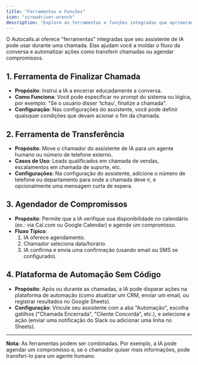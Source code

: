 ```yaml
---
title: "Ferramentas e Funções"
icon: "screwdriver-wrench"
description: "Explore as ferramentas e funções integradas que aprimoram as capacidades do seu assistente de IA durante as chamadas"
---
```


O Autocalls.ai oferece "ferramentas" integradas que seu assistente de IA pode usar durante uma chamada. Elas ajudam você a moldar o fluxo da conversa e automatizar ações como transferir chamadas ou agendar compromissos.

## 1. Ferramenta de Finalizar Chamada

- **Propósito**: Instrui a IA a encerrar educadamente a conversa.
- **Como Funciona**: Você pode especificar no prompt do sistema ou lógica, por exemplo: "Se o usuário disser 'tchau', finalize a chamada".
- **Configuração**: Nas configurações do assistente, você pode definir quaisquer condições que devam acionar o fim da chamada.

## 2. Ferramenta de Transferência

- **Propósito**: Move o chamador do assistente de IA para um agente humano ou número de telefone externo.
- **Casos de Uso**: Leads qualificados em chamada de vendas, escalamentos em chamada de suporte, etc.
- **Configurações**: Na configuração do assistente, adicione o número de telefone ou departamento para onde a chamada deve ir, e opcionalmente uma mensagem curta de espera.

## 3. Agendador de Compromissos

- **Propósito**: Permite que a IA verifique sua disponibilidade no calendário (ex.: via Cal.com ou Google Calendar) e agende um compromisso.
- **Fluxo Típico**:
  1. IA oferece agendamento.
  2. Chamador seleciona data/horário.
  3. IA confirma e envia uma confirmação (usando email ou SMS se configurado).

## 4. Plataforma de Automação Sem Código

- **Propósito**: Após ou durante as chamadas, a IA pode disparar ações na plataforma de automação (como atualizar um CRM, enviar um email, ou registrar resultados no Google Sheets).
- **Configuração**: Vincule seu assistente com a aba "Automação", escolha gatilhos ("Chamada Encerrada", "Cliente Concorda", etc.), e selecione a ação (enviar uma notificação do Slack ou adicionar uma linha no Sheets).

---

**Nota:** As ferramentas podem ser combinadas. Por exemplo, a IA pode agendar um compromisso e, se o chamador quiser mais informações, pode transferi-lo para um agente humano.
